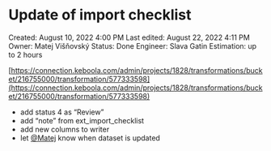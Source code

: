 # Update of import checklist

Created: August 10, 2022 4:00 PM
Last edited: August 22, 2022 4:11 PM
Owner: Matej Višňovský
Status: Done
Engineer: Slava Gatin
Estimation: up to 2 hours

[https://connection.keboola.com/admin/projects/1828/transformations/bucket/216755000/transformation/577333598](https://connection.keboola.com/admin/projects/1828/transformations/bucket/216755000/transformation/577333598)

- add status 4 as “Review”
- add “note” from ext_import_checklist
- add new columns to writer
- let [@Matej](https://glami.slack.com/team/U022FD6A1UZ) know when dataset is updated